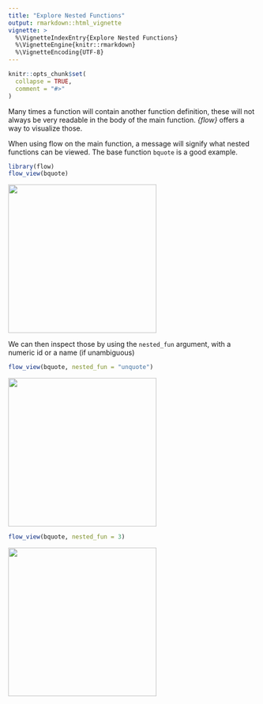 ```yaml
---
title: "Explore Nested Functions"
output: rmarkdown::html_vignette
vignette: >
  %\VignetteIndexEntry{Explore Nested Functions}
  %\VignetteEngine{knitr::rmarkdown}
  %\VignetteEncoding{UTF-8}
---
```


```r
knitr::opts_chunk$set(
  collapse = TRUE,
  comment = "#>"
)
```

Many times a function will contain another function definition, these will
not always be very readable in the body of the main function. *{flow}* offers
a way to visualize those.

When using flow on the main function, a message will signify what nested functions
can be viewed. The base function `bquote` is a good example.

```r
library(flow)
flow_view(bquote)
```

<img src="nested_1.png" alt="" width="300"/>

We can then inspect those by using the `nested_fun` argument, with a numeric id
or a name (if unambiguous)

```r
flow_view(bquote, nested_fun = "unquote")
```

<img src="nested_2.png" alt="" width="300"/>

```r
flow_view(bquote, nested_fun = 3)
```

<img src="nested_3.png" alt="" width="300"/>
